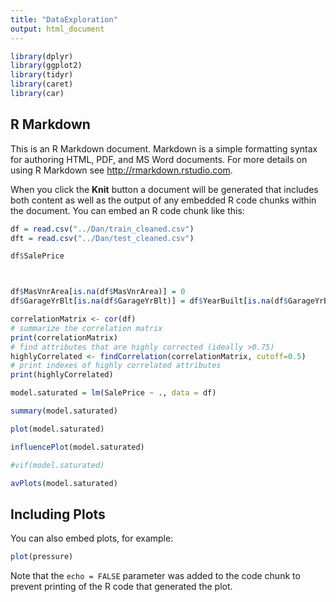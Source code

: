 ```yaml
---
title: "DataExploration"
output: html_document
---
```


```r
library(dplyr)
library(ggplot2)
library(tidyr)
library(caret)
library(car)
```

## R Markdown

This is an R Markdown document. Markdown is a simple formatting syntax for authoring HTML, PDF, and MS Word documents. For more details on using R Markdown see <http://rmarkdown.rstudio.com>.

When you click the **Knit** button a document will be generated that includes both content as well as the output of any embedded R code chunks within the document. You can embed an R code chunk like this:

```r
df = read.csv("../Dan/train_cleaned.csv")
dft = read.csv("../Dan/test_cleaned.csv")
```

```r
df$SalePrice




```

```r
df$MasVnrArea[is.na(df$MasVnrArea)] = 0
df$GarageYrBlt[is.na(df$GarageYrBlt)] = df$YearBuilt[is.na(df$GarageYrBlt)]
```


```r
correlationMatrix <- cor(df)
# summarize the correlation matrix
print(correlationMatrix)
# find attributes that are highly corrected (ideally >0.75)
highlyCorrelated <- findCorrelation(correlationMatrix, cutoff=0.5)
# print indexes of highly correlated attributes
print(highlyCorrelated)
```

```r
model.saturated = lm(SalePrice ~ ., data = df)
```

```r
summary(model.saturated)
```

```r
plot(model.saturated)
```

```r
influencePlot(model.saturated)

#vif(model.saturated)

avPlots(model.saturated)
```


## Including Plots

You can also embed plots, for example:

```r
plot(pressure)
```

Note that the `echo = FALSE` parameter was added to the code chunk to prevent printing of the R code that generated the plot.
